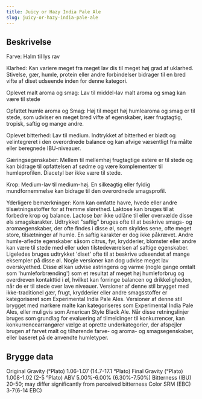 ```yaml
---
title: Juicy or Hazy India Pale Ale
slug: juicy-or-hazy-india-pale-ale
---
```


## Beskrivelse
Farve: Halm til lys rav

Klarhed: Kan variere meget fra meget lav dis til meget høj grad af uklarhed. Stivelse, gær, humle, protein eller andre forbindelser bidrager til en bred vifte af diset udseende inden for denne kategori.

Oplevet malt aroma og smag: Lav til middel-lav malt aroma og smag kan være til stede

Opfattet humle aroma og Smag: Høj til meget høj humlearoma og smag er til stede, som udviser en meget bred vifte af egenskaber, især frugtagtig, tropisk, saftig og mange andre.

Oplevet bitterhed: Lav til medium. Indtrykket af bitterhed er blødt og velintegreret i den overordnede balance og kan afvige væsentligt fra målte eller beregnede IBU-niveauer.

Gæringsegenskaber: Mellem til mellemhøj frugtagtige estere er til stede og kan bidrage til opfattelsen af ​​sødme og være komplementær til humleprofilen. Diacetyl bør ikke være til stede.

Krop: Medium-lav til medium-høj. En silkeagtig eller fyldig mundfornemmelse kan bidrage til den overordnede smagsprofil.

Yderligere bemærkninger: Korn kan omfatte havre, hvede eller andre tilsætningsstoffer for at fremme slørethed. Laktose kan bruges til at forbedre krop og balance. Lactose bør ikke udlåne til eller overvælde disse øls smagskarakter. Udtrykket &#34;saftig&#34; bruges ofte til at beskrive smags- og aromaegenskaber, der ofte findes i disse øl, som skyldes sene, ofte meget store, tilsætninger af humle. En saftig karakter er dog ikke påkrævet. Andre humle-afledte egenskaber såsom citrus, fyr, krydderier, blomster eller andre kan være til stede med eller uden tilstedeværelsen af ​​saftige egenskaber. Ligeledes bruges udtrykket &#39;diset&#39; ofte til at beskrive udseendet af mange eksempler på disse øl. Nogle versioner kan dog udvise meget lav overskyethed. Disse øl kan udvise astringens og varme (nogle gange omtalt som &#39;humleforbrænding&#39;) som et resultat af meget høj humleforbrug og overdreven kontakttid i øl, hvilket kan forringe balancen og drikkeligheden, når de er til stede over lave niveauer. Versioner af denne stil brygget med ikke-traditionel gær, frugt, krydderier eller andre smagsstoffer er kategoriseret som Experimental India Pale Ales. Versioner af denne stil brygget med mørkere malte kan kategoriseres som Experimental India Pale Ales, eller muligvis som American Style Black Ale.						Når disse retningslinjer bruges som grundlag for evaluering af tilmeldinger til konkurrencer, kan konkurrencearrangører vælge at oprette underkategorier, der afspejler brugen af ​​farvet malt og tilhørende farve- og aroma- og smagsegenskaber, eller baseret på de anvendte humletyper.



## Brygge data
Original Gravity (°Plato) 1.06-1.07 (14.7-17.1 °Plato)
Final Gravity  (°Plato) 1.008-1.02 (2-5 °Plato)
ABV 5.00%-6.00% (6.30%-7.50%)
Bitterness (IBU) 20-50; may differ significantly from perceived bitterness
Color SRM (EBC) 3-7(6-14 EBC)					

